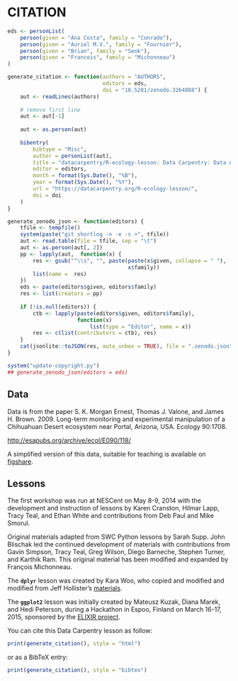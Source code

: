 # CITATION

```r
eds <- personList(
    person(given = "Ana Costa", family = "Conrado"),
    person(given = "Auriel M.V.", family = "Fournier"),
    person(given = "Brian", family = "Seok"),
    person(given = "Francois", family = "Michonneau")
)

generate_citation <- function(authors = "AUTHORS",
                              editors = eds,
                              doi = "10.5281/zenodo.3264888") {
    aut <- readLines(authors)
    
    # remove first line
    aut <- aut[-1]
    
    aut <- as.person(aut)
    
    bibentry(
        bibtype = "Misc",
        author = personList(aut),
        title = "datacarpentry/R-ecology-lesson: Data Carpentry: Data Analysis and Visualization in R for Ecologists, June 2019",
        editor = editors,
        month = format(Sys.Date(), "%B"),
        year = format(Sys.Date(), "%Y"),
        url = "https://datacarpentry.org/R-ecology-lesson/",
        doi = doi
    )
}

generate_zenodo_json <- function(editors) {
    tfile <- tempfile()
    system(paste("git shortlog -n -e -s >", tfile))
    aut <- read.table(file = tfile, sep = "\t")
    aut <- as.person(aut[, 2])
    pp <- lapply(aut,  function(x) {
        res <- gsub("^\\s", "", paste(paste(x$given, collapse = " "),
                                      x$family))
        list(name =  res)
    })
    eds <- paste(editors$given, editors$family)
    res <- list(creators = pp)
    
    if (!is.null(editors)) {
        ctb <- lapply(paste(editors$given, editors$family),
                      function(x)
                          list(type = "Editor", name = x))
        res <- c(list(contributors = ctb), res)
    }
    cat(jsonlite::toJSON(res, auto_unbox = TRUE), file = ".zenodo.json")
}

system("update-copyright.py")
## generate_zenodo_json(editors = eds)
```

## Data

Data is from the paper S. K. Morgan Ernest, Thomas J. Valone, and James
H. Brown. 2009. Long-term monitoring and experimental manipulation of a
Chihuahuan Desert ecosystem near Portal, Arizona, USA. Ecology 90:1708.

[http://esapubs.org/archive/ecol/E090/118/](http://esapubs.org/archive/ecol/E090/118/)

A simplified version of this data, suitable for teaching is available on
[figshare](https://doi.org/10.6084/m9.figshare.1314459.v5).

## Lessons

The first workshop was run at NESCent on May 8-9, 2014 with the development and
instruction of lessons by Karen Cranston, Hilmar Lapp, Tracy Teal, and Ethan
White and contributions from Deb Paul and Mike Smorul.

Original materials adapted from SWC Python lessons by Sarah Supp. John Blischak
led the continued development of materials with contributions from Gavin
Simpson, Tracy Teal, Greg Wilson, Diego Barneche, Stephen Turner, and Karthik
Ram. This original material has been modified and expanded by François
Michonneau.

The **`dplyr`** lesson was created by Kara Woo, who copied and modified and
modified from Jeff
Hollister's [materials](https://usepa.github.io/introR/2015/01/14/03-Clean/).

The **`ggplot2`** lesson was initially created by Mateusz Kuzak, Diana Marek,
and Hedi Peterson, during a Hackathon in Espoo, Finland on March 16-17, 2015,
sponsored by the [ELIXIR project](https://elixir-europe.org/).

You can cite this Data Carpentry lesson as follow:

```r
print(generate_citation(), style = "html")
```

or as a BibTeX entry:

```r
print(generate_citation(), style = "bibtex")
```


